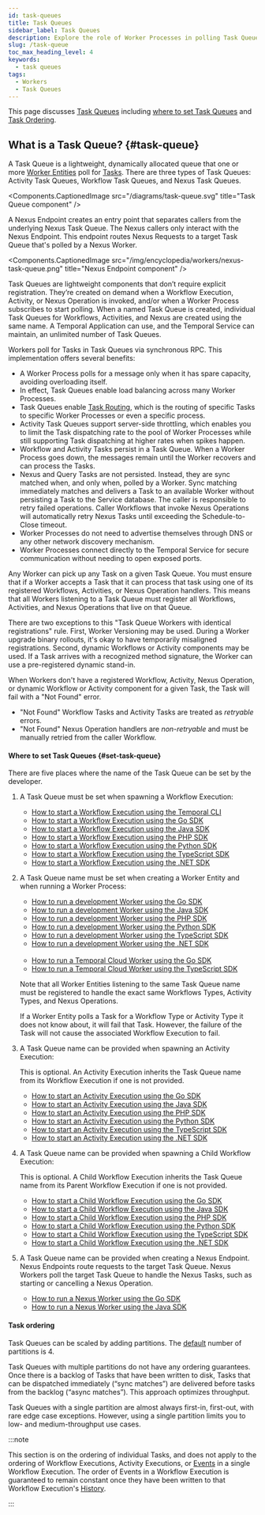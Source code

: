 ```yaml
---
id: task-queues
title: Task Queues
sidebar_label: Task Queues
description: Explore the role of Worker Processes in polling Task Queues and executing Tasks.
slug: /task-queue
toc_max_heading_level: 4
keywords:
  - task queues
tags:
  - Workers
  - Task Queues
---
```



This page discusses [Task Queues](#task-queue) including [where to set Task Queues](#set-task-queue) and [Task Ordering](#task-ordering).

## What is a Task Queue? {#task-queue}

A Task Queue is a lightweight, dynamically allocated queue that one or more [Worker Entities](/workers#worker-entity) poll for [Tasks](/tasks).
There are three types of Task Queues: Activity Task Queues, Workflow Task Queues, and Nexus Task Queues.

<Components.CaptionedImage
    src="/diagrams/task-queue.svg"
    title="Task Queue component"
    />

A Nexus Endpoint creates an entry point that separates callers from the underlying Nexus Task Queue.
The Nexus callers only interact with the Nexus Endpoint.
This endpoint routes Nexus Requests to a target Task Queue that's polled by a Nexus Worker.

<Components.CaptionedImage
    src="/img/encyclopedia/workers/nexus-task-queue.png"
    title="Nexus Endpoint component"
    />

Task Queues are lightweight components that don’t require explicit registration.
They’re created on demand when a Workflow Execution, Activity, or Nexus Operation is invoked, and/or when a Worker Process subscribes to start polling.
When a named Task Queue is created, individual Task Queues for Workflows, Activities, and Nexus are created using the same name.
A Temporal Application can use, and the Temporal Service can maintain, an unlimited number of Task Queues.

Workers poll for Tasks in Task Queues via synchronous RPC.
This implementation offers several benefits:

- A Worker Process polls for a message only when it has spare capacity, avoiding overloading itself.
- In effect, Task Queues enable load balancing across many Worker Processes.
- Task Queues enable [Task Routing](/task-routing), which is the routing of specific Tasks to specific Worker Processes or even a specific process.
- Activity Task Queues support server-side throttling, which enables you to limit the Task dispatching rate to the pool of Worker Processes while still supporting Task dispatching at higher rates when spikes happen.
- Workflow and Activity Tasks persist in a Task Queue.
  When a Worker Process goes down, the messages remain until the Worker recovers and can process the Tasks.
- Nexus and Query Tasks are not persisted.
  Instead, they are sync matched when, and only when, polled by a Worker.
  Sync matching immediately matches and delivers a Task to an available Worker without persisting a Task to the Service database.
  The caller is responsible to retry failed operations.
  Caller Workflows that invoke Nexus Operations will automatically retry Nexus Tasks until exceeding the Schedule-to-Close timeout.
- Worker Processes do not need to advertise themselves through DNS or any other network discovery mechanism.
- Worker Processes connect directly to the Temporal Service for secure communication without needing to open exposed ports.

Any Worker can pick up any Task on a given Task Queue.
You must ensure that if a Worker accepts a Task that it can process that task using one of its registered Workflows, Activities, or Nexus Operation handlers.
This means that all Workers listening to a Task Queue must register all Workflows, Activities, and Nexus Operations that live on that Queue.

There are two exceptions to this "Task Queue Workers with identical registrations" rule.
First, Worker Versioning may be used.
During a Worker upgrade binary rollouts, it's okay to have temporarily misaligned registrations.
Second, dynamic Workflows or Activity components may be used.
If a Task arrives with a recognized method signature, the Worker can use a pre-registered dynamic stand-in.

When Workers don't have a registered Workflow, Activity, Nexus Operation, or dynamic Workflow or Activity component for a given Task, the Task will fail with a "Not Found" error.

- "Not Found" Workflow Tasks and Activity Tasks are treated as _retryable_ errors.
- "Not Found" Nexus Operation handlers are _non-retryable_ and must be manually retried from the caller Workflow.

#### Where to set Task Queues {#set-task-queue}

There are five places where the name of the Task Queue can be set by the developer.

1. A Task Queue must be set when spawning a Workflow Execution:

   - [How to start a Workflow Execution using the Temporal CLI](/cli/workflow#start)
   - [How to start a Workflow Execution using the Go SDK](/develop/go/temporal-clients#start-workflow-execution)
   - [How to start a Workflow Execution using the Java SDK](/develop/java/temporal-clients#start-workflow-execution)
   - [How to start a Workflow Execution using the PHP SDK](/develop/php/temporal-clients#start-workflow-execution)
   - [How to start a Workflow Execution using the Python SDK](/develop/python/temporal-clients#start-workflow-execution)
   - [How to start a Workflow Execution using the TypeScript SDK](/develop/typescript/temporal-clients#start-workflow-execution)
   - [How to start a Workflow Execution using the .NET SDK](/develop/dotnet/temporal-client#start-workflow)

2. A Task Queue name must be set when creating a Worker Entity and when running a Worker Process:

   - [How to run a development Worker using the Go SDK](/develop/go/core-application#develop-worker)
   - [How to run a development Worker using the Java SDK](/develop/java/core-application#run-a-dev-worker)
   - [How to run a development Worker using the PHP SDK](/develop/php/core-application#run-a-dev-worker)
   - [How to run a development Worker using the Python SDK](/develop/python/core-application#run-a-dev-worker)
   - [How to run a development Worker using the TypeScript SDK](/develop/typescript/core-application#run-a-dev-worker)
   - [How to run a development Worker using the .NET SDK](/develop/dotnet/core-application#run-worker-process)<br /><br />
   - [How to run a Temporal Cloud Worker using the Go SDK](/develop/go/core-application#run-a-temporal-cloud-worker)
   - [How to run a Temporal Cloud Worker using the TypeScript SDK](/develop/typescript/core-application#run-a-temporal-cloud-worker)

   Note that all Worker Entities listening to the same Task Queue name must be registered to handle the exact same Workflows Types, Activity Types, and Nexus Operations.

   If a Worker Entity polls a Task for a Workflow Type or Activity Type it does not know about, it will fail that Task.
   However, the failure of the Task will not cause the associated Workflow Execution to fail.

3. A Task Queue name can be provided when spawning an Activity Execution:

   This is optional.
   An Activity Execution inherits the Task Queue name from its Workflow Execution if one is not provided.

   - [How to start an Activity Execution using the Go SDK](/develop/go/core-application#activity-execution)
   - [How to start an Activity Execution using the Java SDK](/develop/java/core-application#activity-execution)
   - [How to start an Activity Execution using the PHP SDK](/develop/php/core-application#activity-execution)
   - [How to start an Activity Execution using the Python SDK](/develop/python/core-application#activity-execution)
   - [How to start an Activity Execution using the TypeScript SDK](/develop/typescript/core-application#activity-execution)
   - [How to start an Activity Execution using the .NET SDK](/develop/dotnet/core-application#activity-execution)

4. A Task Queue name can be provided when spawning a Child Workflow Execution:

   This is optional.
   A Child Workflow Execution inherits the Task Queue name from its Parent Workflow Execution if one is not provided.

   - [How to start a Child Workflow Execution using the Go SDK](/develop/go/child-workflows)
   - [How to start a Child Workflow Execution using the Java SDK](/develop/java/child-workflows)
   - [How to start a Child Workflow Execution using the PHP SDK](/develop/php/continue-as-new)
   - [How to start a Child Workflow Execution using the Python SDK](/develop/python/child-workflows)
   - [How to start a Child Workflow Execution using the TypeScript SDK](/develop/typescript/child-workflows)
   - [How to start a Child Workflow Execution using the .NET SDK](/develop/dotnet/child-workflows)

5. A Task Queue name can be provided when creating a Nexus Endpoint.
   Nexus Endpoints route requests to the target Task Queue.
   Nexus Workers poll the target Task Queue to handle the Nexus Tasks, such as starting or cancelling a Nexus Operation.

   - [How to run a Nexus Worker using the Go SDK](https://docs.temporal.io/develop/go/nexus#register-a-nexus-service-in-a-worker)
   - [How to run a Nexus Worker using the Java SDK](https://docs.temporal.io/develop/java/nexus#register-a-nexus-service-in-a-worker)

#### Task ordering

Task Queues can be scaled by adding partitions.
The [default](/references/dynamic-configuration#service-level-rps-limits) number of partitions is 4.

Task Queues with multiple partitions do not have any ordering guarantees.
Once there is a backlog of Tasks that have been written to disk, Tasks that can be dispatched immediately (“sync matches”) are delivered before tasks from the backlog (“async matches”).
This approach optimizes throughput.

Task Queues with a single partition are almost always first-in, first-out, with rare edge case exceptions.
However, using a single partition limits you to low- and medium-throughput use cases.

:::note

This section is on the ordering of individual Tasks, and does not apply to the ordering of Workflow Executions, Activity Executions, or [Events](/workflows#event) in a single Workflow Execution.
The order of Events in a Workflow Execution is guaranteed to remain constant once they have been written to that Workflow Execution's [History](/workflows#event-history).

:::
